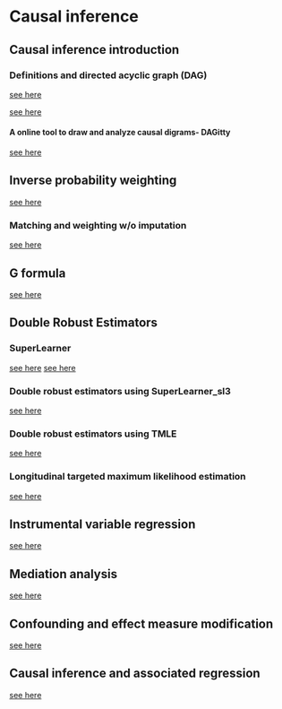 
# Causal inference 

## Causal inference introduction
 
### Definitions and directed acyclic graph (DAG) 

[see here](https://rpubs.com/Daniel_He/1044962)

[see here](https://rpubs.com/Daniel_He/1040663)

#### A online tool to draw and analyze causal digrams- DAGitty

[see here](https://rpubs.com/Daniel_He/1042290)

## Inverse probability weighting 

[see here](https://rpubs.com/Daniel_He/1042374)

### Matching and weighting w/o imputation

[see here](https://rpubs.com/Daniel_He/1045042)

## G formula

[see here](https://rpubs.com/Daniel_He/1042853)
 
## Double Robust Estimators

### SuperLearner
[see here](https://rpubs.com/Daniel_He/1040282)
[see here](https://rpubs.com/Daniel_He/1040613)

### Double robust estimators using SuperLearner_sl3
[see here](https://rpubs.com/Daniel_He/1044668)

### Double robust estimators using TMLE

[see here](https://rpubs.com/Daniel_He/1044972)

### Longitudinal targeted maximum likelihood estimation
[see here](https://rpubs.com/Daniel_He/1040166)

## Instrumental variable regression

[see here](https://rpubs.com/Daniel_He/1044674)

## Mediation analysis

[see here](https://rpubs.com/Daniel_He/1044915)

## Confounding and effect measure modification
[see here](https://rpubs.com/Daniel_He/966236)

## Causal inference and associated regression
[see here](https://rpubs.com/Daniel_He/1136360)


